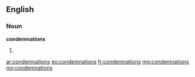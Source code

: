 ==English==

===Noun===
'''condemnations'''

# {{plural of|condemnation}}

[[ar:condemnations]]
[[eo:condemnations]]
[[fr:condemnations]]
[[mg:condemnations]]
[[my:condemnations]]